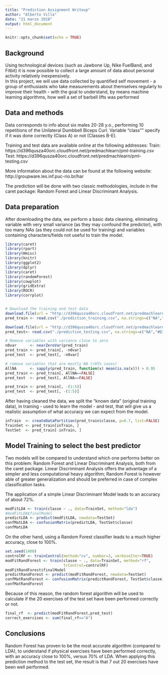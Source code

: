 ---
title: "Prediction Assignment Writeup"
author: "Alberto Villa"
date: "21 marzo 2018"
output: html_document
---

```{r setup, include=FALSE}
knitr::opts_chunk$set(echo = TRUE)
```

## Background

Using technological devices (such as Jawbone Up, Nike FuelBand, and Fitbit) it is now possible to collect a large amount of data about personal activity relatively inexpensively.  
In this project, we will use data collected by quantified self movement - a group of enthusiasts who take measurements about themselves regularly to improve their health - with the goal to understand, by means machine learning algorithms, how well a set of barbell lifts was performed 


## Data and methods 
Data corresponds to info about six males 20-28 y.o., performing 10 repetitions of the Unilateral Dumbbell Biceps Curl. Variable "class"" specify if it was done correctly (Class A) or not (Classes B-E). 

Training and test data are available online at the following addresses:
Train: https://d396qusza40orc.cloudfront.net/predmachlearn/pml-training.csv
Test:  https://d396qusza40orc.cloudfront.net/predmachlearn/pml-testing.csv

More information about the data can be found at the following website: http://groupware.les.inf.puc-rio.br/har 


The prediction will be done with two classic methodologies, include in the caret package: Random Forest and Linear Discriminant Analysis.


## Data preparation
After downloading the data, we perform a basic data cleaning, eliminating variable with very small variance (as they may confound the predictor), with too many NAs (as they could not be used for training) and variables containing characters/fields not useful to train the model. 

```{r data, cache=TRUE}
library(caret)
library(rpart)
library(Hmisc)
library(knitr)
library(ggplot2)
library(dplyr)
library(caret)
library(randomForest)
library(cowplot)
library(gridExtra)
library(ROCR)
library(corrplot)


# Download the training and test data
download.file(url = "http://d396qusza40orc.cloudfront.net/predmachlearn/pml-training.csv",  destfile = "./prediction_training.csv")
pred_train <- read.csv("./prediction_training.csv", na.strings=c("NA","#DIV/0!",""))

download.file(url = "http://d396qusza40orc.cloudfront.net/predmachlearn/pml-testing.csv", destfile = "./prediction_testing.csv")
pred_test<- read.csv("./prediction_testing.csv", na.strings=c("NA","#DIV/0!",""))

# Remove variables with variance close to zero
n0var      <- nearZeroVar(pred_train)
pred_train <- pred_train[, -n0var]
pred_test  <- pred_test[, -n0var] 

# remove variables that are mostly NA (>95% cases)
AllNA      <- sapply(pred_train, function(x) mean(is.na(x))) > 0.95
pred_train <- pred_train[, AllNA==FALSE]
pred_test  <- pred_test[, AllNA==FALSE]

pred_train <- pred_train[, -(1:5)]
pred_test  <- pred_test[, -(1:5)]
```

After having cleaned the data, we split the "known data" (original training data), in training - used to learn the model - and test, that will give us a realistic assumption of what accuracy we can expect from the model.

```{r train_test}
inTrain  <- createDataPartition(pred_train$classe, p=0.7, list=FALSE)
TrainSet <- pred_train[inTrain, ]
TestSet  <- pred_train[-inTrain, ]
```

## Model Training to select the best predictor
Two models will be compared to understand which one performs better on this problem: Random Forest and Linear Discriminant Analysis, both from the caret package. Linear Discriminant Analysis offers the advantage of a simpler and less computational heavy algorithm; Random Forest is however able of greater generalization and should be preferred in case of complex classification tasks. 

The application of a simple Linear Discriminant Model leads to an accuracy of about 72%.
```{r lda}
modFitLDA <- train(classe ~ ., data=TrainSet, method="lda")
#modFitLDA$finalModel
predictLDA <- predict(modFitLDA, newdata=TestSet)
confMatLDA <- confusionMatrix(predictLDA, TestSet$classe)
confMatLDA
```

On the other hand, using a Random Forest classifier leads to a much higher accuracy, close to 100%. 

```{r rf, cache=TRUE}
set.seed(1400)
controlRF <- trainControl(method="cv", number=3, verboseIter=TRUE)
modFitRandForest <- train(classe ~ ., data=TrainSet, method="rf",
                          trControl=controlRF)
modFitRandForest$finalModel
predictRandForest <- predict(modFitRandForest, newdata=TestSet)
confMatRandForest <- confusionMatrix(predictRandForest, TestSet$classe)
confMatRandForest
```

Because of this reason, the random forest algorithm will be used to calculate if the 20 exercises of the test set have been performed correctly or not.

```{r prediction}
final_rf  <- predict(modFitRandForest,pred_test)
correct_exercises <- sum(final_rf=="A")
```

## Conclusions
Random Forest has proven to be the most accurate algorithm (compared to LDA), to understand if physical exercises have been performed correctly, with an accuracy close to 100%, versus 70% of LDA. When applying this prediction method to the test set, the result is that 7 out 20 exercises have been well performed.
